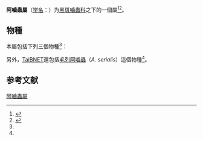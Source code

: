 {{Automatic Taxobox
| taxon = Aaroniella
| authority = 
}}

'''阿嚙蟲屬'''（[[学名|学名]]：{{lang|la|'''''Aaroniella'''''}}）为[[黑斑嚙蟲科|黑斑嚙蟲科]]之下的一個屬<ref name=TaiBNET>{{TaiBNET| zh=毛列阿嚙蟲 | id=348675 | binomial=Aaroniella serialis | authority = Banks, 1937 | var= | accessdate=2013-01-22}}</ref><ref name = "COL">{{cite web |url=http://www.catalogueoflife.org/annual-checklist/2011/search/all/key/aaroniella/match/1 |title=Species 2000 & ITIS Catalogue of Life: 2011 Annual Checklist. |accessdate=2012-09-24 |editors=Bisby F.A., Roskov Y.R., Orrell T.M., Nicolson D., Paglinawan L.E., Bailly N., Kirk P.M., Bourgoin T., Baillargeon G., Ouvrard D. (ed.) |year=2011 |publisher=Species 2000 |location=Reading, UK. |archive-date=2015-02-09 |archive-url=https://web.archive.org/web/20150209191425/http://www.catalogueoflife.org/annual-checklist/2011/search/all/key/aaroniella/match/1 |dead-url=no }}</ref>。

==物種==
本屬包括下列三個物種<ref name = "COL" />：
{{Clade
| label1 = [[黑斑嚙蟲科|黑斑嚙蟲科]] Philotarsidae
| 1={{Clade
| label1 = ''''' Aaroniella '''''
| 1={{Clade
 | 1=''[[Aaroniella_achrysa|Aaroniella achrysa]]''
 | 2=''[[Aaroniella_badonneli|Aaroniella badonneli]]''
 | 3=''[[Aaroniella_maculosa|Aaroniella maculosa]]''
 }}
| 2=''[[Haplophallus|Haplophallus]]''
| 3=''[[Philotarsopsis|Philotarsopsis]]''
| 4=''[[Philotarsus|Philotarsus]]''
}}
}}

另外，[[TaiBNET|TaiBNET]]還包括[[毛列阿嚙蟲|毛列阿嚙蟲]]（''A. serialis''）這個物種<ref name=TaiBNET />。

==参考文献==
{{reflist}}

{{taxonbar}}
[[Category:阿嚙蟲屬|]]